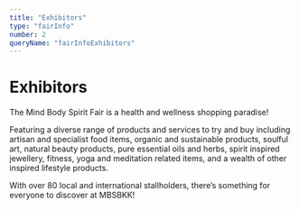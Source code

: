 ```yaml
---
title: "Exhibitors"
type: "fairInfo"
number: 2
queryName: "fairInfoExhibitors"
---
```



# Exhibitors

The Mind Body Spirit Fair is a health and wellness shopping paradise!

Featuring a diverse range of products and services to try and buy including artisan and specialist food items, organic and sustainable products, soulful art, natural beauty products, pure essential oils and herbs, spirit inspired jewellery, fitness, yoga and meditation related items, and a wealth of other inspired lifestyle products.

With over 80 local and international stallholders, there’s something for everyone to discover at MBSBKK!

<VendorDirectory />
